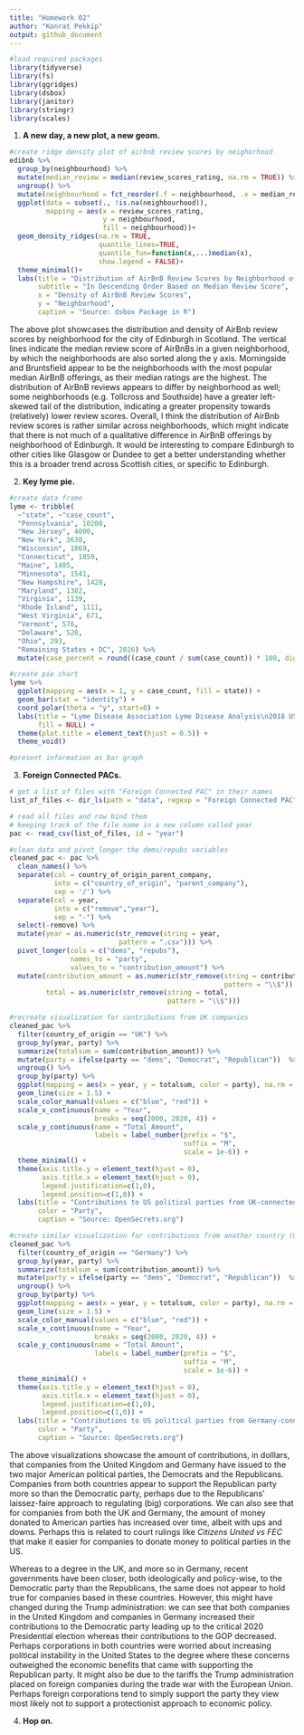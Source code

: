 ```yaml
---
title: "Homework 02"
author: "Konrat Pekkip"
output: github_document
---
```


```r
#load required packages
library(tidyverse)
library(fs)
library(ggridges)
library(dsbox)
library(janitor)
library(stringr)
library(scales)
```

1.  **A new day, a new plot, a new geom.**

```r
#create ridge density plot of airbnb review scores by neighorhood
edibnb %>%
  group_by(neighbourhood) %>%
  mutate(median_review = median(review_scores_rating, na.rm = TRUE)) %>%
  ungroup() %>%
  mutate(neighbourhood = fct_reorder(.f = neighbourhood, .x = median_review)) %>%
  ggplot(data = subset(., !is.na(neighbourhood)),
         mapping = aes(x = review_scores_rating, 
                       y = neighbourhood,
                       fill = neighbourhood))+
  geom_density_ridges(na.rm = TRUE,
                      quantile_lines=TRUE,
                      quantile_fun=function(x,...)median(x),
                      show.legend = FALSE)+
  theme_minimal()+
  labs(title = "Distribution of AirBnB Review Scores by Neighborhood of Edinburgh",
       subtitle = "In Descending Order Based on Median Review Score",
       x = "Density of AirBnB Review Scores",
       y = "Neighborhood",
       caption = "Source: dsbox Package in R")
```

The above plot showcases the distribution and density of AirBnb review scores by neighborhood for the city of Edinburgh in Scotland. The vertical lines indicate the median review score of AirBnBs in a given neighborhood, by which the neighborhoods are also sorted along the y axis. Morningside and Bruntsfield appear to be the neighborhoods with the most popular median AirBnB offerings, as their median ratings are the highest. The distribution of AirBnB reviews appears to differ by neighborhood as well; some neighborhoods (e.g. Tollcross and Southside) have a greater left-skewed tail of the distribution, indicating a greater propensity towards (relatively) lower review scores. Overall, I think the distribution of AirBnb review scores is rather similar across neighborhoods, which might indicate that there is not much of a qualitative difference in AirBnB offerings by neighborhood of Edinburgh. It would be interesting to compare Edinburgh to other cities like Glasgow or Dundee to get a better understanding whether this is a broader trend across Scottish cities, or specific to Edinburgh.

2.  **Key lyme pie.**

```r
#create data frame
lyme <- tribble(
  ~"state", ~"case_count",
  "Pennsylvania", 10208,
  "New Jersey", 4000,
  "New York", 3638,
  "Wisconsin", 1869,
  "Connecticut", 1859,
  "Maine", 1405,
  "Minnesota", 1541,
  "New Hampshire", 1428,
  "Maryland", 1382,
  "Virginia", 1139,
  "Rhode Island", 1111,
  "West Virginia", 671,
  "Vermont", 576,
  "Delaware", 520,
  "Ohio", 293,
  "Remaining States + DC", 2026) %>%
  mutate(case_percent = round((case_count / sum(case_count)) * 100, digits = 1))

#create pie chart
lyme %>%
  ggplot(mapping = aes(x = 1, y = case_count, fill = state)) +
  geom_bar(stat = "identity") +
  coord_polar(theta = "y", start=0) +
  labs(title = "Lyme Disease Association Lyme Disease Analysis\n2018 US Reported Lyme Disease Cases Featuring Top 15 States",
       fill = NULL) +
  theme(plot.title = element_text(hjust = 0.5)) +
  theme_void()

#present information as bar graph
```

3.  **Foreign Connected PACs.**

```r
# get a list of files with "Foreign Connected PAC" in their names
list_of_files <- dir_ls(path = "data", regexp = "Foreign Connected PAC")

# read all files and row bind them
# keeping track of the file name in a new column called year
pac <- read_csv(list_of_files, id = "year")

#clean data and pivot_longer the dems/repubs variables
cleaned_pac <- pac %>%
  clean_names() %>%
  separate(col = country_of_origin_parent_company,
           into = c("country_of_origin", "parent_company"),
           sep = '/') %>%
  separate(col = year,
           into = c("remove","year"),
           sep = "-") %>%
  select(-remove) %>%
  mutate(year = as.numeric(str_remove(string = year,
                           pattern = ".csv"))) %>%
  pivot_longer(cols = c("dems", "repubs"),
               names_to = "party",
               values_to = "contribution_amount") %>%
  mutate(contribution_amount = as.numeric(str_remove(string = contribution_amount,
                                                     pattern = "\\$")),
         total = as.numeric(str_remove(string = total,
                                       pattern = "\\$")))
```

```r
#recreate visualization for contributions from UK companies
cleaned_pac %>%
  filter(country_of_origin == "UK") %>%
  group_by(year, party) %>%
  summarize(totalsum = sum(contribution_amount)) %>%
  mutate(party = ifelse(party == "dems", "Democrat", "Republican"))  %>%
  ungroup() %>%
  group_by(party) %>%
  ggplot(mapping = aes(x = year, y = totalsum, color = party), na.rm = TRUE) +
  geom_line(size = 1.5) +
  scale_color_manual(values = c("blue", "red")) +
  scale_x_continuous(name = "Year", 
                     breaks = seq(2000, 2020, 4)) +
  scale_y_continuous(name = "Total Amount",
                     labels = label_number(prefix = "$",
                                           suffix = "M", 
                                           scale = 1e-6)) +
  theme_minimal() +
  theme(axis.title.y = element_text(hjust = 0),
        axis.title.x = element_text(hjust = 0),
        legend.justification=c(1,0), 
        legend.position=c(1,0)) +
  labs(title = "Contributions to US political parties from UK-connected PACs",
       color = "Party",
       caption = "Source: OpenSecrets.org")

#create similar visualization for contributions from another country (Germany)
cleaned_pac %>%
  filter(country_of_origin == "Germany") %>%
  group_by(year, party) %>%
  summarize(totalsum = sum(contribution_amount)) %>%
  mutate(party = ifelse(party == "dems", "Democrat", "Republican"))  %>%
  ungroup() %>%
  group_by(party) %>%
  ggplot(mapping = aes(x = year, y = totalsum, color = party), na.rm = TRUE) +
  geom_line(size = 1.5) +
  scale_color_manual(values = c("blue", "red")) +
  scale_x_continuous(name = "Year", 
                     breaks = seq(2000, 2020, 4)) +
  scale_y_continuous(name = "Total Amount",
                     labels = label_number(prefix = "$",
                                           suffix = "M", 
                                           scale = 1e-6)) +
  theme_minimal() +
  theme(axis.title.y = element_text(hjust = 0),
        axis.title.x = element_text(hjust = 0),
        legend.justification=c(1,0), 
        legend.position=c(1,0)) +
  labs(title = "Contributions to US political parties from Germany-connected PACs",
       color = "Party",
       caption = "Source: OpenSecrets.org")
```

The above visualizations showcase the amount of contributions, in dolllars, that companies from the United Kingdom and Germany have issued to the two major American political parties, the Democrats and the Republicans. Companies from both countries appear to support the Republican party more so than the Democratic party, perhaps due to the Republicans' laissez-faire approach to regulating (big) corporations. We can also see that for companies from both the UK and Germany, the amount of money donated to American parties has increased over time, albeit with ups and downs. Perhaps this is related to court rulings like *Citizens United vs FEC* that make it easier for companies to donate money to political parties in the US.

Whereas to a degree in the UK, and more so in Germany, recent governments have been closer, both ideologically and policy-wise, to the Democratic party than the Republicans, the same does not appear to hold true for companies based in these countries. However, this might have changed during the Trump administration: we can see that both companies in the United Kingdom and companies in Germany increased their contributions to the Democratic party leading up to the critical 2020 Presidential election whereas their contributions to the GOP decreased. Perhaps corporations in both countries were worried about increasing political instability in the United States to the degree where these concerns outweighed the economic benefits that came with supporting the Republican party. It might also be due to the tariffs the Trump administration placed on foreign companies during the trade war with the European Union. Perhaps foreign corporations tend to simply support the party they view most likely not to support a protectionist approach to economic policy.

4.  **Hop on.**

